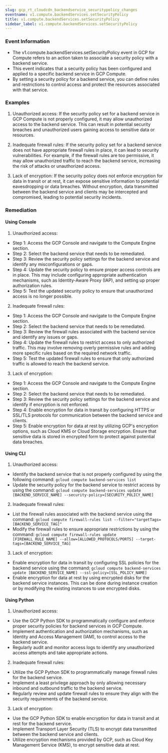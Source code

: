 ```yaml
--- 
slug: gcp_rt_cloudcdn_backendservice_securitypolicy_changes
eventname: v1.compute.backendServices.setSecurityPolicy
title: v1.compute.backendServices.setSecurityPolicy
sidebar_label: v1.compute.backendServices.setSecurityPolicy
---
```

                       


### Event Information

- The v1.compute.backendServices.setSecurityPolicy event in GCP for Compute refers to an action taken to associate a security policy with a backend service.
- This event indicates that a security policy has been configured and applied to a specific backend service in GCP Compute.
- By setting a security policy for a backend service, you can define rules and restrictions to control access and protect the resources associated with that service.


### Examples

1. Unauthorized access: If the security policy set for a backend service in GCP Compute is not properly configured, it may allow unauthorized access to the backend service. This can result in potential security breaches and unauthorized users gaining access to sensitive data or resources.

2. Inadequate firewall rules: If the security policy set for a backend service does not have appropriate firewall rules in place, it can lead to security vulnerabilities. For example, if the firewall rules are too permissive, it may allow unauthorized traffic to reach the backend service, increasing the risk of attacks or unauthorized access.

3. Lack of encryption: If the security policy does not enforce encryption for data in transit or at rest, it can expose sensitive information to potential eavesdropping or data breaches. Without encryption, data transmitted between the backend service and clients may be intercepted and compromised, leading to potential security incidents.

### Remediation

#### Using Console

1. Unauthorized access:
- Step 1: Access the GCP Console and navigate to the Compute Engine section.
- Step 2: Select the backend service that needs to be remediated.
- Step 3: Review the security policy settings for the backend service and identify any misconfigurations or gaps.
- Step 4: Update the security policy to ensure proper access controls are in place. This may include configuring appropriate authentication mechanisms, such as Identity-Aware Proxy (IAP), and setting up proper authorization rules.
- Step 5: Test the updated security policy to ensure that unauthorized access is no longer possible.

2. Inadequate firewall rules:
- Step 1: Access the GCP Console and navigate to the Compute Engine section.
- Step 2: Select the backend service that needs to be remediated.
- Step 3: Review the firewall rules associated with the backend service and identify any issues or gaps.
- Step 4: Update the firewall rules to restrict access to only authorized traffic. This may involve removing overly permissive rules and adding more specific rules based on the required network traffic.
- Step 5: Test the updated firewall rules to ensure that only authorized traffic is allowed to reach the backend service.

3. Lack of encryption:
- Step 1: Access the GCP Console and navigate to the Compute Engine section.
- Step 2: Select the backend service that needs to be remediated.
- Step 3: Review the security policy settings for the backend service and identify if encryption is not enforced.
- Step 4: Enable encryption for data in transit by configuring HTTPS or SSL/TLS protocols for communication between the backend service and clients.
- Step 5: Enable encryption for data at rest by utilizing GCP's encryption options, such as Cloud KMS or Cloud Storage encryption. Ensure that sensitive data is stored in encrypted form to protect against potential data breaches.

#### Using CLI

1. Unauthorized access:
- Identify the backend service that is not properly configured by using the following command: `gcloud compute backend-services list`
- Update the security policy for the backend service to restrict access by using the command: `gcloud compute backend-services update [BACKEND_SERVICE_NAME] --security-policy=[SECURITY_POLICY_NAME]`

2. Inadequate firewall rules:
- List the firewall rules associated with the backend service using the command: `gcloud compute firewall-rules list --filter="targetTags=[BACKEND_SERVICE_TAG]"`
- Modify the firewall rules to ensure appropriate restrictions by using the command: `gcloud compute firewall-rules update [FIREWALL_RULE_NAME] --allow=[ALLOWED_PROTOCOLS/PORTS] --target-tags=[BACKEND_SERVICE_TAG]`

3. Lack of encryption:
- Enable encryption for data in transit by configuring SSL policies for the backend service using the command: `gcloud compute backend-services update [BACKEND_SERVICE_NAME] --ssl-policy=[SSL_POLICY_NAME]`
- Enable encryption for data at rest by using encrypted disks for the backend service instances. This can be done during instance creation or by modifying the existing instances to use encrypted disks.

#### Using Python

1. Unauthorized access:
- Use the GCP Python SDK to programmatically configure and enforce proper security policies for backend services in GCP Compute.
- Implement authentication and authorization mechanisms, such as Identity and Access Management (IAM), to control access to the backend service.
- Regularly audit and monitor access logs to identify any unauthorized access attempts and take appropriate actions.

2. Inadequate firewall rules:
- Utilize the GCP Python SDK to programmatically manage firewall rules for the backend service.
- Implement a least privilege approach by only allowing necessary inbound and outbound traffic to the backend service.
- Regularly review and update firewall rules to ensure they align with the security requirements of the backend service.

3. Lack of encryption:
- Use the GCP Python SDK to enable encryption for data in transit and at rest for the backend service.
- Implement Transport Layer Security (TLS) to encrypt data transmitted between the backend service and clients.
- Utilize encryption mechanisms provided by GCP, such as Cloud Key Management Service (KMS), to encrypt sensitive data at rest.

 
